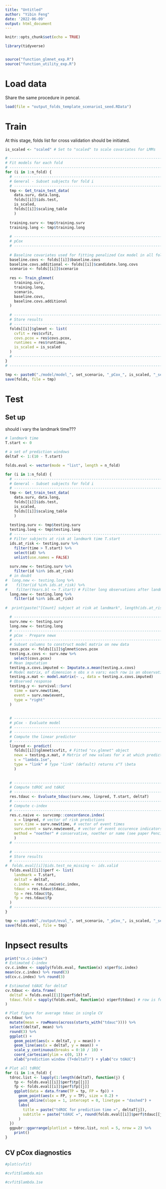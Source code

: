 ```yaml
---
title: "Untitled"
author: "Yibin Feng"
date: '2022-06-09'
output: html_document
---
```


```r
knitr::opts_chunk$set(echo = TRUE)
```



```r
library(tidyverse)


source("function_glmnet_exp.R")
source("function_utility_exp.R")
```


# Load data

Share the same procedure in pencal.

```r
load(file = "output_folds_template_scenario1_seed.RData")
```


# Train

At this stage, folds list for cross validation should be initiated.

```r
is_scaled <- "scaled" # Set to "scaled" to scale covariates for LMMs

# -----------------------------------------------------------------------------------
# Fit models for each fold
# -----------------------------------------------------------------------------------
for (i in 1:n_fold) {
  # -----------------------------------------------------------------------------------
  # General - Subset subjects for fold i
  # -----------------------------------------------------------------------------------
  tmp <- Get_train_test_data(
    data.surv, data.long, 
    folds[[i]]$ids.test,
    is_scaled, 
    folds[[i]]$scaling_table
    )
  
  training.surv <- tmp$training.surv
  training.long <- tmp$training.long
  
  # -----------------------------------------------------------------------------------
  # pCox
  # -----------------------------------------------------------------------------------
  
  # Baseline covariates used for fitting penalized Cox model in all folds
  baseline.covs <- folds[[i]]$baseline.covs
  baseline.covs.additional <- folds[[i]]$candidate.long.covs
  scenario <- folds[[i]]$scenario
  
  res <- Train_glmnet(
    training.surv,
    training.long,
    scenario,
    baseline.covs,
    baseline.covs.additional
  )
  
  # -----------------------------------------------------------------------------------
  # Store results
  # -----------------------------------------------------------------------------------
  folds[[i]]$glmnet <- list(
    cvfit = res$cvfit,
    covs.pcox = res$covs.pcox,
    runtimes = res$runtimes,
    is_scaled = is_scaled
  )
  # -----------------------------------------------------------------------------------
}
# -----------------------------------------------------------------------------------
```

```r
tmp <- paste0("./model/model_", set_scenario, "_pCox_", is_scaled, "_seed", seed, ".RData")
save(folds, file = tmp)
```


# Test

## Set up

should i vary the landmark time???

```r
# landmark time
T.start <- 0

# a set of prediction windows
deltaT <- 1:(10 - T.start)
```

```r
folds.eval <- vector(mode = "list", length = n_fold)

for (i in 1:n_fold) {
  # -----------------------------------------------------------------------------------
  # General - Subset subjects for fold i
  # -----------------------------------------------------------------------------------
  tmp <- Get_train_test_data(
    data.surv, data.long, 
    folds[[i]]$ids.test,
    is_scaled, 
    folds[[i]]$scaling_table
    )
  
  testing.surv <- tmp$testing.surv
  testing.long <- tmp$testing.long
  # ----------------------------------------------------------------------------------- 
  # Filter subjects at risk at landmark time T.start
  ids.at_risk <- testing.surv %>% 
    filter(time > T.start) %>%
    select(id) %>%
    unlist(use.names = FALSE)
  
  surv.new <- testing.surv %>%
    filter(id %in% ids.at_risk)
  # in doubt
#  long.new <- testing.long %>%
#    filter(id %in% ids.at_risk) %>%
#    filter(Years.bl <= T.start) # Filter long observations after landmark time
  long.new <- testing.long %>%
    filter(id %in% ids.at_risk)
  
#  print(paste("[Count] subject at risk at landmark", length(ids.at_risk)))

  # ----------------------------------------------------------------------------------- 
  surv.new <- testing.surv
  long.new <- testing.long
  # -----------------------------------------------------------------------------------
  # pCox - Prepare newx
  # -----------------------------------------------------------------------------------
  # Subset columns to construct model matrix on new data
  covs.pcox <- folds[[i]]$glmnet$covs.pcox
  testing.x.covs <- surv.new %>%
    select(covs.pcox)
  # Mean imputation
  testing.x.covs.imputed <- Imputate.x.mean(testing.x.covs)
  # Model matrix, of dimension n obs x n vars; each row is an observation vector
  testing.x.mat <- model.matrix(~ ., data = testing.x.covs.imputed)
  # Observed response
  testing.y <- survival::Surv(
    time = surv.new$time,
    event = surv.new$event,
    type = "right"
  )
  
  
  # -----------------------------------------------------------------------------------  
  # pCox - Evaluate model
  # ----------------------------------------------------------------------------------- 
  # -----------------------------------------------------------------------------------
  # Compute the linear predictor
  # -----------------------------------------------------------------------------------
  linpred <- predict(
    folds[[i]]$glmnet$cvfit, # Fitted "cv.glmnet" object
    newx = testing.x.mat, # Matrix of new values for x at which predictions are to be made. Must be a matrix
    s = "lambda.1se",
    type = "link" # Type "link" (default) returns x^T \beta
    )
  
  
  # -----------------------------------------------------------------------------------
  # Compute tdROC and tdAUC
  # -----------------------------------------------------------------------------------
  res.tdauc <- Evaluate_tdauc(surv.new, linpred, T.start, deltaT)
  # -----------------------------------------------------------------------------------
  # Compute c-index
  # -----------------------------------------------------------------------------------
  res.c.naive <- survcomp::concordance.index(
    x = linpred, # vector of risk predictions
    surv.time = surv.new$time, # vector of event times
    surv.event = surv.new$event, # vector of event occurence indicators
    method = "noether" # conservative, noether or name (see paper Pencina et al. for details)
    )
  # -----------------------------------------------------------------------------------
  
  # -----------------------------------------------------------------------------------
  # Store results
  # -----------------------------------------------------------------------------------
#  folds.eval[[i]]$ids.test_no_missing <- ids.valid
  folds.eval[[i]]$perf <- list(
    landmark = T.start,
    deltaT = deltaT,
    c.index = res.c.naive$c.index,
    tdauc = res.tdauc$tdauc,
    tp = res.tdauc$tp,
    fp = res.tdauc$fp
  )
  # -----------------------------------------------------------------------------------
}
```

```r
tmp <- paste0("./output/eval_", set_scenario, "_pCox_", is_scaled, "_seed", seed, ".RData")
save(folds.eval, file = tmp)
```

# Inpsect results

```r
print("cv.c-index")
# Estimated C-index
cv.c.index <- sapply(folds.eval, function(x) x$perf$c.index)
mean(cv.c.index) %>% round(3)
sd(cv.c.index) %>% round(3)
```

```r
# Estimated tdAUC for deltaT
cv.tdauc <- data.frame(
  deltaT = folds.eval[[1]]$perf$deltaT,
  tdauc.fold = sapply(folds.eval, function(x) x$perf$tdauc) # row is fold, column is prediction window
)

# Plot figure for average tdauc in single CV
cv.tdauc %>%
  mutate(mean = rowMeans(across(starts_with("tdauc")))) %>%
  select(deltaT, mean) %>%
  round(3) %>%
  ggplot() + 
    geom_point(aes(x = deltaT, y = mean)) +
    geom_line(aes(x = deltaT, y = mean)) +
    scale_y_continuous(breaks = 0:10 / 10) +
    coord_cartesian(ylim = c(0, 1)) +
    xlab("prediction window (T+deltaT)") + ylab("cv tdAUC")

```


```r
# Plot all tdROC
for (i in 1:n_fold) {
  tdroc.list <- lapply(1:length(deltaT), function(j) {
    tp <- folds.eval[[i]]$perf$tp[[j]]
    fp <- folds.eval[[i]]$perf$fp[[j]]
    ggplot(data = data.frame(TP = tp, FP = fp)) +
      geom_point(aes(x = FP, y = TP), size = 0.2) + 
      geom_abline(slope = 1, intercept = 0, linetype = "dashed") + 
      labs(
        title = paste("tdROC for prediction time =", deltaT[j]),
        subtitle = paste("tdAUC =", round(folds.eval[[i]]$perf$tdauc[[j]], 3))
      )
  })
  ggpubr::ggarrange(plotlist = tdroc.list, ncol = 5, nrow = 2) %>%
    print()
}
```






## CV pCox diagnostics

```r
#plot(cvfit)

#cvfit$lambda.min

#cvfit$lambda.1se

```
